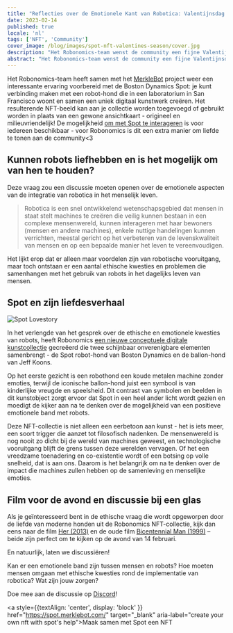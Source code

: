 ```yaml
---
title: "Reflecties over de Emotionele Kant van Robotica: Valentijnsdag Limited NFT Collectie"
date: 2023-02-14
published: true
locale: 'nl'
tags: ['NFT', 'Community']
cover_image: /blog/images/spot-nft-valentines-season/cover.jpg
description: "Het Robonomics-team wenst de community een fijne Valentijnsdag! Vandaag hebben we allemaal een extra reden om over onze gevoelens te praten, liefde en dankbaarheid te uiten, iets liefs en aangenaams te geven aan onze soulmate, vriend - aan wie ons hart ook maar verlangt."
abstract: "Het Robonomics-team wenst de community een fijne Valentijnsdag! Vandaag hebben we allemaal een extra reden om over onze gevoelens te praten, liefde en dankbaarheid te uiten, iets liefs en aangenaams te geven aan onze soulmate, vriend - aan wie ons hart ook maar verlangt."
---
```


Het Robonomics-team heeft samen met het [MerkleBot](https://merklebot.com/) project weer een interessante ervaring voorbereid met de Boston Dynamics Spot: je kunt verbinding maken met een robot-hond die in een laboratorium in San Francisco woont en samen een uniek digitaal kunstwerk creëren. Het resulterende NFT-beeld kan aan je collectie worden toegevoegd of gebruikt worden in plaats van een gewone ansichtkaart - origineel en milieuvriendelijk! De mogelijkheid [om met Spot te interageren](https://spot.merklebot.com/) is voor iedereen beschikbaar - voor Robonomics is dit een extra manier om liefde te tonen aan de community\<3

## Kunnen robots liefhebben en is het mogelijk om van hen te houden?

Deze vraag zou een discussie moeten openen over de emotionele aspecten van de integratie van robotica in het menselijk leven.

> Robotica is een snel ontwikkelend wetenschapsgebied dat mensen in staat stelt machines te creëren die veilig kunnen bestaan in een complexe mensenwereld, kunnen interageren met haar bewoners (mensen en andere machines), enkele nuttige handelingen kunnen verrichten, meestal gericht op het verbeteren van de levenskwaliteit van mensen en op een bepaalde manier het leven te vereenvoudigen.

Het lijkt erop dat er alleen maar voordelen zijn van robotische vooruitgang, maar toch ontstaan er een aantal ethische kwesties en problemen die samenhangen met het gebruik van robots in het dagelijks leven van mensen.

## Spot en zijn liefdesverhaal

![Spot Lovestory](/blog/images/spot-nft-valentines-season/spot_lovestory.png)

In het verlengde van het gesprek over de ethische en emotionele kwesties van robots, heeft Robonomics [een nieuwe conceptuele digitale kunstcollectie](https://singular.app/collectibles/kusama/b437f70371c8622e02-MBVD-2023/16627505-b437f70371c8622e02-MBVD-2023-MBVD-2023-00000006) gecreëerd die twee schijnbaar onverenigbare elementen samenbrengt - de Spot robot-hond van Boston Dynamics en de ballon-hond van Jeff Koons.

Op het eerste gezicht is een robothond een koude metalen machine zonder emoties, terwijl de iconische ballon-hond juist een symbool is van kinderlijke vreugde en speelsheid. Dit contrast van symbolen en beelden in dit kunstobject zorgt ervoor dat Spot in een heel ander licht wordt gezien en moedigt de kijker aan na te denken over de mogelijkheid van een positieve emotionele band met robots.

Deze NFT-collectie is niet alleen een eerbetoon aan kunst - het is iets meer, een soort trigger die aanzet tot filosofisch nadenken. De mensenwereld is nog nooit zo dicht bij de wereld van machines geweest, en technologische vooruitgang blijft de grens tussen deze werelden vervagen. Of het een vreedzame toenadering en co-existentie wordt of een botsing op volle snelheid, dat is aan ons. Daarom is het belangrijk om na te denken over de impact die machines zullen hebben op de samenleving en menselijke emoties.

## Film voor de avond en discussie bij een glas

Als je geïnteresseerd bent in de ethische vraag die wordt opgeworpen door de liefde van moderne honden uit de Robonomics NFT-collectie, kijk dan eens naar de film [Her (2013)](https://www.imdb.com/title/tt1798709/) en de oude film [Bicentennial Man (1999)](https://www.imdb.com/title/tt0182789/) – beide zijn perfect om te kijken op de avond van 14 februari.

En natuurlijk, laten we discussiëren!

Kan er een emotionele band zijn tussen mensen en robots? Hoe moeten mensen omgaan met ethische kwesties rond de implementatie van robotica? Wat zijn jouw zorgen?

Doe mee aan de discussie op [Discord](https://discord.gg/dyFgwHfCN7)!

<a style={{textAlign: 'center', display: 'block' }} href="https://spot.merklebot.com/" target="_blank" aria-label="create your own nft with spot's help">Maak samen met Spot een NFT</a>